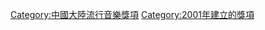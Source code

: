 {{catmore}}

[[Category:中國大陸流行音樂獎項|Category:中國大陸流行音樂獎項]]
[[Category:2001年建立的獎項|Category:2001年建立的獎項]]